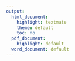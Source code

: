 ```yaml
---
output:
  html_document:
    highlight: textmate
    theme: default
    toc: no
  pdf_document:
    highlight: default
  word_document: default
---
```


<!---
Author: Lucas Tate <lucas.tate@pnnl.gov>
Created: Feb 02, 2015
Last Updated: Feb 02, 2015
-->

